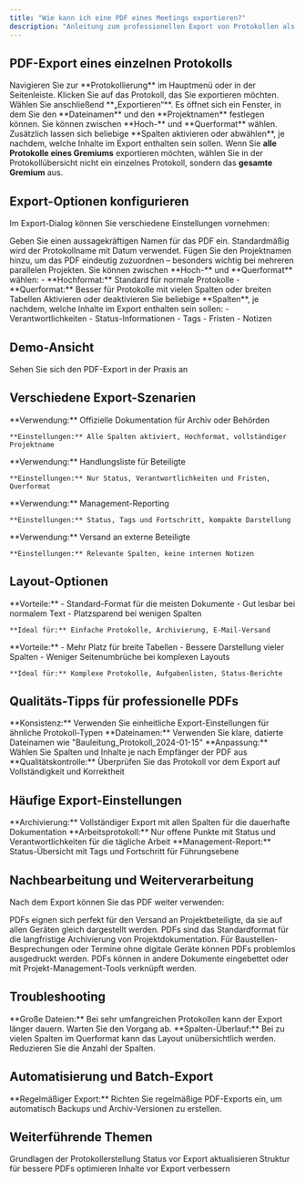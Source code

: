 ```yaml
---
title: "Wie kann ich eine PDF eines Meetings exportieren?"
description: "Anleitung zum professionellen Export von Protokollen als PDF"
---
```


## PDF-Export eines einzelnen Protokolls

<Steps>
  <Step title="Protokollierung öffnen">
    Navigieren Sie zur **Protokollierung** im Hauptmenü oder in der Seitenleiste.
  </Step>
  <Step title="Protokoll auswählen">
    Klicken Sie auf das Protokoll, das Sie exportieren möchten.
  </Step>
  <Step title="Export starten">
    Wählen Sie anschließend **„Exportieren“**.
  </Step>
  <Step title="Export-Einstellungen">
    Es öffnet sich ein Fenster, in dem Sie den **Dateinamen** und den **Projektnamen** festlegen können.
  </Step>
  <Step title="Format wählen">
    Sie können zwischen **Hoch-** und **Querformat** wählen.
  </Step>
  <Step title="Spalten auswählen">
    Zusätzlich lassen sich beliebige **Spalten aktivieren oder abwählen**, je nachdem, welche Inhalte im Export enthalten sein sollen.
  </Step>
</Steps>

<Info>
Wenn Sie <b>alle Protokolle eines Gremiums</b> exportieren möchten, wählen Sie in der Protokollübersicht nicht ein einzelnes Protokoll, sondern das <b>gesamte Gremium</b> aus.
</Info>

## Export-Optionen konfigurieren

Im Export-Dialog können Sie verschiedene Einstellungen vornehmen:

<AccordionGroup>
  <Accordion title="📄 Dateiname festlegen">
    Geben Sie einen aussagekräftigen Namen für das PDF ein. Standardmäßig wird der Protokollname mit Datum verwendet.
  </Accordion>

  <Accordion title="🏢 Projektname ergänzen">
    Fügen Sie den Projektnamen hinzu, um das PDF eindeutig zuzuordnen – besonders wichtig bei mehreren parallelen Projekten.
  </Accordion>

  <Accordion title="📐 Format wählen">
    Sie können zwischen **Hoch-** und **Querformat** wählen:
    - **Hochformat:** Standard für normale Protokolle
    - **Querformat:** Besser für Protokolle mit vielen Spalten oder breiten Tabellen
  </Accordion>

  <Accordion title="📊 Spalten auswählen">
    Aktivieren oder deaktivieren Sie beliebige **Spalten**, je nachdem, welche Inhalte im Export enthalten sein sollen:
    - Verantwortlichkeiten
    - Status-Informationen
    - Tags
    - Fristen
    - Notizen
  </Accordion>
</AccordionGroup>

## Demo-Ansicht

<Card title="📹 Zur interaktiven Demo" href="https://app.arcade.software/flows/MAWI0KyOLq0BnG5YRgJ7/view" icon="play">
  Sehen Sie sich den PDF-Export in der Praxis an
</Card>

## Verschiedene Export-Szenarien

<CardGroup cols={2}>
  <Card title="📋 Vollständiges Protokoll" icon="file-text">
    **Verwendung:** Offizielle Dokumentation für Archiv oder Behörden
    
    **Einstellungen:** Alle Spalten aktiviert, Hochformat, vollständiger Projektname
  </Card>
  <Card title="🎯 Aufgabenliste" icon="list-check">
    **Verwendung:** Handlungsliste für Beteiligte
    
    **Einstellungen:** Nur Status, Verantwortlichkeiten und Fristen, Querformat
  </Card>
  <Card title="📊 Status-Übersicht" icon="chart-bar">
    **Verwendung:** Management-Reporting
    
    **Einstellungen:** Status, Tags und Fortschritt, kompakte Darstellung
  </Card>
  <Card title="📧 E-Mail-Versand" icon="envelope">
    **Verwendung:** Versand an externe Beteiligte
    
    **Einstellungen:** Relevante Spalten, keine internen Notizen
  </Card>
</CardGroup>

## Layout-Optionen

<AccordionGroup>
  <Accordion title="📏 Hochformat">
    **Vorteile:**
    - Standard-Format für die meisten Dokumente
    - Gut lesbar bei normalem Text
    - Platzsparend bei wenigen Spalten
    
    **Ideal für:** Einfache Protokolle, Archivierung, E-Mail-Versand
  </Accordion>

  <Accordion title="📐 Querformat">
    **Vorteile:**
    - Mehr Platz für breite Tabellen
    - Bessere Darstellung vieler Spalten
    - Weniger Seitenumbrüche bei komplexen Layouts
    
    **Ideal für:** Komplexe Protokolle, Aufgabenlisten, Status-Berichte
  </Accordion>
</AccordionGroup>

## Qualitäts-Tipps für professionelle PDFs

<CardGroup cols={2}>
  <Card title="🎨 Einheitliches Design" icon="palette">
    **Konsistenz:** Verwenden Sie einheitliche Export-Einstellungen für ähnliche Protokoll-Typen
  </Card>
  <Card title="📝 Aussagekräftige Namen" icon="tag">
    **Dateinamen:** Verwenden Sie klare, datierte Dateinamen wie "Bauleitung_Protokoll_2024-01-15"
  </Card>
  <Card title="🎯 Zielgruppen-spezifisch" icon="users">
    **Anpassung:** Wählen Sie Spalten und Inhalte je nach Empfänger der PDF aus
  </Card>
  <Card title="✅ Vor Export prüfen" icon="check-square">
    **Qualitätskontrolle:** Überprüfen Sie das Protokoll vor dem Export auf Vollständigkeit und Korrektheit
  </Card>
</CardGroup>

## Häufige Export-Einstellungen

<Info>
**Archivierung:** Vollständiger Export mit allen Spalten für die dauerhafte Dokumentation
</Info>

<Info>
**Arbeitsprotokoll:** Nur offene Punkte mit Status und Verantwortlichkeiten für die tägliche Arbeit
</Info>

<Info>
**Management-Report:** Status-Übersicht mit Tags und Fortschritt für Führungsebene
</Info>

## Nachbearbeitung und Weiterverarbeitung

Nach dem Export können Sie das PDF weiter verwenden:

<AccordionGroup>
  <Accordion title="📧 E-Mail-Versand">
    PDFs eignen sich perfekt für den Versand an Projektbeteiligte, da sie auf allen Geräten gleich dargestellt werden.
  </Accordion>

  <Accordion title="📁 Archivierung">
    PDFs sind das Standardformat für die langfristige Archivierung von Projektdokumentation.
  </Accordion>

  <Accordion title="🖨️ Ausdrucken">
    Für Baustellen-Besprechungen oder Termine ohne digitale Geräte können PDFs problemlos ausgedruckt werden.
  </Accordion>

  <Accordion title="🔗 Integration">
    PDFs können in andere Dokumente eingebettet oder mit Projekt-Management-Tools verknüpft werden.
  </Accordion>
</AccordionGroup>

## Troubleshooting

<Warning>
**Große Dateien:** Bei sehr umfangreichen Protokollen kann der Export länger dauern. Warten Sie den Vorgang ab.
</Warning>

<Warning>
**Spalten-Überlauf:** Bei zu vielen Spalten im Querformat kann das Layout unübersichtlich werden. Reduzieren Sie die Anzahl der Spalten.
</Warning>

## Automatisierung und Batch-Export

<Note>
**Regelmäßiger Export:** Richten Sie regelmäßige PDF-Exports ein, um automatisch Backups und Archiv-Versionen zu erstellen.
</Note>

## Weiterführende Themen

<CardGroup cols={2}>
  <Card title="Protokoll anlegen" icon="file-plus" href="/faq/protokoll-anlegen">
    Grundlagen der Protokollerstellung
  </Card>
  <Card title="Punkte schließen" icon="check-circle" href="/faq/punkt-schliessen">
    Status vor Export aktualisieren
  </Card>
  <Card title="Gliederungsleiste" icon="list" href="/faq/gliederungsleiste">
    Struktur für bessere PDFs optimieren
  </Card>
  <Card title="Zauberstab" icon="wand-magic-sparkles" href="/faq/zauberstab">
    Inhalte vor Export verbessern
  </Card>
</CardGroup> 